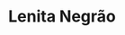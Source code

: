 ---
title: Lenita Negrão
order: 1
published: true
aboutcompany: SundaySky works with the world's leading brands to create personalized, data-driven videos for their customers. They approached Theorem to design a streamlined dashboard experience for viewing their SmartVideo content, analyzing metrics, and educating customers.
project: As the product manager and lead designer on the project, I worked closely with SundaySky stakeholders and users to define goals and validate concepts. The timeline for the project was only three months, so working with a lean UX approach was crucial. I collaborated with SundaySky's development team to implement my designs and provided design QA support up until the launch of the MVP (Minimum Viable Product).
colorone: "#326FF9"
colortwo: "#8238F4"
theme: dark
video: HUjWMbUlfWU
gallery: ['danilo-nobre-lenita-negrao.png','danilo-nobre-lenita-negrao-mobile.png','danilo-nobre-lenita-negrao-mobile.png','danilo-nobre-lenita-negrao.png','danilo-nobre-lenita-negrao.png']
---